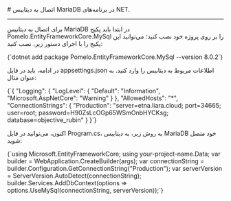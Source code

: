 

<Layout>
<Head>
<title>مستندات اتصال به MariaDB در پلتفرم NET. - لیارا</title>
<meta property="og:title" content="مستندات خدمات رایانش ابری لیارا" />
<meta property="og:description" content="مستندات قدم به قدم اتصال به دیتابیس MariaDB در فریم‌ورک DOTNET"  />
</Head>
# اتصال به دیتابیس MariaDB در برنامه‌های NET.
<hr className="mb-2" />

برای اتصال به دیتابیس MariaDB در ابتدا باید پکیج <Important>Pomelo.EntityFrameworkCore.MySql</Important> را بر روی پروژه خود نصب کنید؛ می‌توانید این پکیج را با اجرای دستور زیر، نصب کنید:

<div className="h-2" />
    <div dir='ltr'>
    <Highlight className="bash">
        {`dotnet add package Pomelo.EntityFrameworkCore.MySql --version 8.0.2`}
    </Highlight>
    </div>
<div className="h-2" />

در ادامه، باید در فایل <Important>appsettings.json</Important> اطلاعات مربوط به دیتابیس را وارد کنید. به عنوان مثال:

<div className="h-2" />
    <div dir='ltr'>
    <Highlight className="python">
        {`{
  "Logging": {
    "LogLevel": {
      "Default": "Information",
      "Microsoft.AspNetCore": "Warning"
    }
  },
  "AllowedHosts": "*",
  "ConnectionStrings": {
    "Production": "server=etna.liara.cloud; port=34665; user=root; password=H90ZsLcOGp65WSmOnbHYCKsg; database=objective_rubin"
    }
}`}
    </Highlight>
    </div>
<div className="h-2" />

اکنون، می‌توانید در فایل <Important>Program.cs</Important>، به روش زیر، به دیتابیس MariaDB خود متصل شوید:


<div className="h-2" />
    <div dir='ltr'>
    <Highlight className="dotnet">
        {`using Microsoft.EntityFrameworkCore;
using your-project-name.Data;
var builder = WebApplication.CreateBuilder(args);
var connectionString = builder.Configuration.GetConnectionString("Production");
var serverVersion = ServerVersion.AutoDetect(connectionString);
builder.Services.AddDbContext<your-db-Context>(options =>
  options.UseMySql(connectionString, serverVersion));`}
    </Highlight>
    </div>
<div className="h-2" />

</Layout>